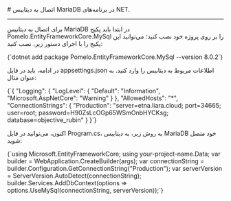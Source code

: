 

<Layout>
<Head>
<title>مستندات اتصال به MariaDB در پلتفرم NET. - لیارا</title>
<meta property="og:title" content="مستندات خدمات رایانش ابری لیارا" />
<meta property="og:description" content="مستندات قدم به قدم اتصال به دیتابیس MariaDB در فریم‌ورک DOTNET"  />
</Head>
# اتصال به دیتابیس MariaDB در برنامه‌های NET.
<hr className="mb-2" />

برای اتصال به دیتابیس MariaDB در ابتدا باید پکیج <Important>Pomelo.EntityFrameworkCore.MySql</Important> را بر روی پروژه خود نصب کنید؛ می‌توانید این پکیج را با اجرای دستور زیر، نصب کنید:

<div className="h-2" />
    <div dir='ltr'>
    <Highlight className="bash">
        {`dotnet add package Pomelo.EntityFrameworkCore.MySql --version 8.0.2`}
    </Highlight>
    </div>
<div className="h-2" />

در ادامه، باید در فایل <Important>appsettings.json</Important> اطلاعات مربوط به دیتابیس را وارد کنید. به عنوان مثال:

<div className="h-2" />
    <div dir='ltr'>
    <Highlight className="python">
        {`{
  "Logging": {
    "LogLevel": {
      "Default": "Information",
      "Microsoft.AspNetCore": "Warning"
    }
  },
  "AllowedHosts": "*",
  "ConnectionStrings": {
    "Production": "server=etna.liara.cloud; port=34665; user=root; password=H90ZsLcOGp65WSmOnbHYCKsg; database=objective_rubin"
    }
}`}
    </Highlight>
    </div>
<div className="h-2" />

اکنون، می‌توانید در فایل <Important>Program.cs</Important>، به روش زیر، به دیتابیس MariaDB خود متصل شوید:


<div className="h-2" />
    <div dir='ltr'>
    <Highlight className="dotnet">
        {`using Microsoft.EntityFrameworkCore;
using your-project-name.Data;
var builder = WebApplication.CreateBuilder(args);
var connectionString = builder.Configuration.GetConnectionString("Production");
var serverVersion = ServerVersion.AutoDetect(connectionString);
builder.Services.AddDbContext<your-db-Context>(options =>
  options.UseMySql(connectionString, serverVersion));`}
    </Highlight>
    </div>
<div className="h-2" />

</Layout>